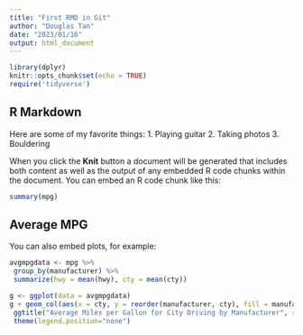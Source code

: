 ```yaml
---
title: "First RMD in Git"
author: "Douglas Tan"
date: "2023/01/16"
output: html_document
---
```


```r
library(dplyr)
knitr::opts_chunk$set(echo = TRUE)
require('tidyverse')
```

## R Markdown

Here are some of my favorite things:
1. Playing guitar
2. Taking photos
3. Bouldering

When you click the **Knit** button a document will be generated that includes both content as well as the output of any embedded R code chunks within the document. You can embed an R code chunk like this:

```r
summary(mpg)
```

## Average MPG

You can also embed plots, for example:

```r
avgmpgdata <- mpg %>%
 group_by(manufacturer) %>%
 summarize(hwy = mean(hwy), cty = mean(cty))

g <- ggplot(data = avgmpgdata)
g + geom_col(aes(x = cty, y = reorder(manufacturer, cty), fill = manufacturer)) +
 ggtitle("Average Miles per Gallon for City Driving by Manufacturer", subtitle = "Data on vehicles from 1999 to 2008 for 38 popular models of cars") +
 theme(legend.position="none")
  
```
